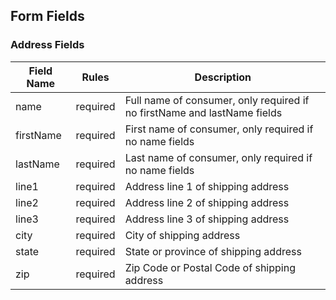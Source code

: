 ## Form Fields

### Address Fields

| Field Name | Rules    | Description                                                              |
| ---------- | -------- | ------------------------------------------------------------------------ |
| name       | required | Full name of consumer, only required if no firstName and lastName fields |
| firstName  | required | First name of consumer, only required if no name fields                  |
| lastName   | required | Last name of consumer, only required if no name fields                   |
| line1      | required | Address line 1 of shipping address                                       |
| line2      | required | Address line 2 of shipping address                                       |
| line3      | required | Address line 3 of shipping address                                       |
| city       | required | City of shipping address                                                 |
| state      | required | State or province of shipping address                                    |
| zip        | required | Zip Code or Postal Code of shipping address                              |
